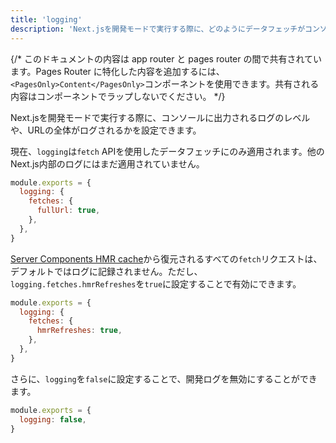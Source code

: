```yaml
---
title: 'logging'
description: 'Next.jsを開発モードで実行する際に、どのようにデータフェッチがコンソールにログされるかを設定します'
---
```


{/* このドキュメントの内容は app router と pages router の間で共有されています。Pages Router に特化した内容を追加するには、`<PagesOnly>Content</PagesOnly>`コンポーネントを使用できます。共有される内容はコンポーネントでラップしないでください。 */}

Next.jsを開発モードで実行する際に、コンソールに出力されるログのレベルや、URLの全体がログされるかを設定できます。

現在、`logging`は`fetch` APIを使用したデータフェッチにのみ適用されます。他のNext.js内部のログにはまだ適用されていません。

```js title="next.config.js"
module.exports = {
  logging: {
    fetches: {
      fullUrl: true,
    },
  },
}
```

[Server Components HMR cache](/docs/app/api-reference/config/next-config-js/serverComponentsHmrCache)から復元されるすべての`fetch`リクエストは、デフォルトではログに記録されません。ただし、`logging.fetches.hmrRefreshes`を`true`に設定することで有効にできます。

```js title="next.config.js"
module.exports = {
  logging: {
    fetches: {
      hmrRefreshes: true,
    },
  },
}
```

さらに、`logging`を`false`に設定することで、開発ログを無効にすることができます。

```js title="next.config.js"
module.exports = {
  logging: false,
}
```
